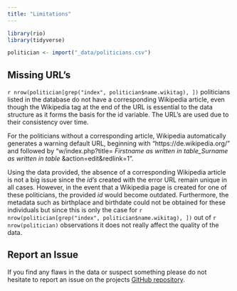 ```yaml
---
title: "Limitations"
---
```


```r
library(rio)
library(tidyverse)

politician <- import("_data/politicians.csv")
```

## Missing URL's
`r nrow(politician[grep("index", politician$name.wikitag), ])` politicians listed in the database do not have a corresponding Wikipedia article, even though the Wikipedia tag at the end of the URL is essential to the data structure as it forms the basis for the id variable. The URL’s are used due to their consistency over time.

For the politicians without a corresponding article, Wikipedia automatically generates a warning default URL, beginning with "https://de.wikipedia.org/" and followed by "w/index.php?title= *Firstname as written in table_Surname as written in table* &action=edit&redlink=1".

Using the data provided, the absence of a corresponding Wikipedia article is not a big issue since the *id's* created with the error URL remain unique in all cases. However, in the event that a Wikipedia page is created for one of these politicians, the provided *id* would become outdated. Furthermore, the metadata such as birthplace and birthdate could not be obtained for these individuals but since this is only the case for `r nrow(politician[grep("index", politician$name.wikitag), ])` out of `r nrow(politician)` observations it does not really affect the quality of the data.

## Report an Issue

If you find any flaws in the data or suspect something please do not hesitate to report an issue on the projects [GitHub repository](https://github.com/StatePol/Database/issues/new).
                                              
                                              
                                              

